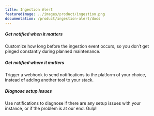 ```yaml
---
title: Ingestion Alert
featuredImage: ../images/product/ingestion.png
documentation: /product/ingestion-alert/docs
---
```


<Section
    divider={false}
    title="Receive customizable alerts if there’s ever a problem with your ingestion pipeline, so you can solve problems quickly."
    size="full"
    cols={3}
>
    <div>
        <h5>Get notified when it matters</h5>
        <p>Customize how long before the ingestion event occurs, so you don’t get pinged constantly during planned maintenance.</p>
    </div>
    <div>
        <h5>Get notified where it matters</h5>
        <p>Trigger a webhook to send notifications to the platform of your choice, instead of adding another tool to your stack. </p>
    </div>
    <div>
        <h5>Diagnose setup issues</h5>
        <p>Use notifications to diagnose if there are any setup issues with your instance, or if the problem is at our end. Gulp!</p>
    </div>
</Section>

<TutorialsSlider topic="ingestion-alert" />

<Documentation />